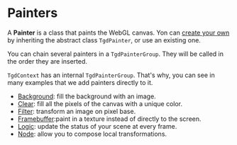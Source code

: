 # Painters

A **Painter** is a class that paints the WebGL canvas. Yon can
[create your own](#/articles/painter/custom) by inheriting the abstract class
`TgdPainter`, or use an existing one.

You can chain several painters in a `TgdPainterGroup`. They will be called in
the order they are inserted.

`TgdContext` has an internal `TgdPainterGroup`. That's why, you can see in many
examples that we add painters directly to it.

-   [Background](#/articles/painter/background): fill the background with an
    image.
-   [Clear](#/articles/painter/clear): fill all the pixels of the canvas with a
    unique color.
-   [Filter](#/articles/painter/filter): transform an image on pixel base.
-   [Framebuffer](#/articles/painter/framebuffer):paint in a texture instead of
    directly to the screen.
-   [Logic](#/articles/painter/logic): update the status of your scene at every
    frame.
-   [Node](#/articles/painter/node): allow you to compose local transformations.